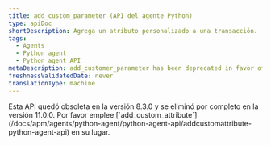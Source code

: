 ```yaml
---
title: add_custom_parameter (API del agente Python)
type: apiDoc
shortDescription: Agrega un atributo personalizado a una transacción.
tags:
  - Agents
  - Python agent
  - Python agent API
metaDescription: add_customer_parameter has been deprecated in favor of add_customer_attribute.
freshnessValidatedDate: never
translationType: machine
---
```


<Callout variant="caution">
  Esta API quedó obsoleta en la versión 8.3.0 y se eliminó por completo en la versión 11.0.0. Por favor emplee [`add_custom_attribute`](/docs/apm/agents/python-agent/python-agent-api/addcustomattribute-python-agent-api) en su lugar.
</Callout>